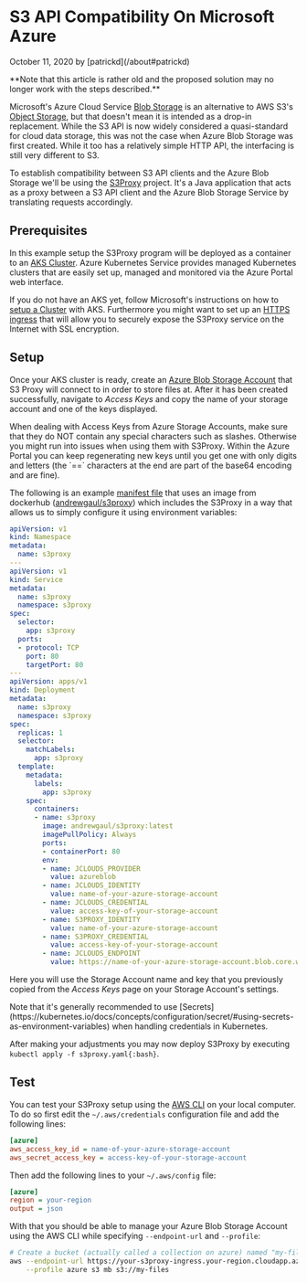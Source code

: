 # S3 API Compatibility On Microsoft Azure

<p className="text-xs text-right">October 11, 2020 by [patrickd](/about#patrickd)</p>


<Callout type="warning">
  **Note that this article is rather old and the proposed solution may no longer work with the steps described.**
</Callout>


Microsoft's Azure Cloud Service [Blob Storage](https://azure.microsoft.com/en-us/services/storage/blobs/) is an alternative to AWS S3's [Object Storage](https://aws.amazon.com/s3/?), but that doesn't mean it is intended as a drop-in replacement. While the S3 API is now widely considered a quasi-standard for cloud data storage, this was not the case when Azure Blob Storage was first created. While it too has a relatively simple HTTP API, the interfacing is still very different to S3.

To establish compatibility between S3 API clients and the Azure Blob Storage we'll be using the [S3Proxy](https://github.com/gaul/s3proxy) project. It's a Java application that acts as a proxy between a S3 API client and the Azure Blob Storage Service by translating requests accordingly.

## Prerequisites

In this example setup the S3Proxy program will be deployed as a container to an [AKS Cluster](https://azure.microsoft.com/en-us/services/kubernetes-service/). Azure Kubernetes Service provides managed Kubernetes clusters that are easily set up, managed and monitored via the Azure Portal web interface.

If you do not have an AKS yet, follow Microsoft's instructions on how to [setup a Cluster](https://docs.microsoft.com/en-us/azure/aks/kubernetes-walkthrough-portal#create-an-aks-cluster) with AKS. Furthermore you might want to set up an [HTTPS ingress](https://docs.microsoft.com/en-us/azure/aks/ingress-tls) that will allow you to securely expose the S3Proxy service on the Internet with SSL encryption.

## Setup

Once your AKS cluster is ready, create an [Azure Blob Storage Account](https://docs.microsoft.com/en-us/azure/storage/common/storage-account-create) that S3 Proxy will connect to in order to store files at. After it has been created successfully, navigate to _Access Keys_ and copy the name of your storage account and one of the keys displayed.

<Callout type="warning">
  When dealing with Access Keys from Azure Storage Accounts, make sure that they do NOT contain any special characters such as slashes. Otherwise you might run into issues when using them with S3Proxy. Within the Azure Portal you can keep regenerating new keys until you get one with only digits and letters (the `==` characters at the end are part of the base64 encoding and are fine).
</Callout>

The following is an example [manifest file](https://kubernetes.io/docs/concepts/workloads/controllers/deployment/#creating-a-deployment) that uses an image from dockerhub ([andrewgaul/s3proxy](https://hub.docker.com/r/andrewgaul/s3proxy/)) which includes the S3Proxy in a way that allows us to simply configure it using environment variables:

```yaml showLineNumbers {44,46,48,50,52} filename="s3proxy.yaml" copy
apiVersion: v1
kind: Namespace
metadata:
  name: s3proxy
---
apiVersion: v1
kind: Service
metadata:
  name: s3proxy
  namespace: s3proxy
spec:
  selector:
    app: s3proxy
  ports:
  - protocol: TCP
    port: 80
    targetPort: 80
---
apiVersion: apps/v1
kind: Deployment
metadata:
  name: s3proxy
  namespace: s3proxy
spec:
  replicas: 1
  selector:
    matchLabels:
      app: s3proxy
  template:
    metadata:
      labels:
        app: s3proxy
    spec:
      containers:
      - name: s3proxy
        image: andrewgaul/s3proxy:latest
        imagePullPolicy: Always
        ports:
        - containerPort: 80
        env:
        - name: JCLOUDS_PROVIDER
          value: azureblob
        - name: JCLOUDS_IDENTITY
          value: name-of-your-azure-storage-account
        - name: JCLOUDS_CREDENTIAL
          value: access-key-of-your-storage-account
        - name: S3PROXY_IDENTITY
          value: name-of-your-azure-storage-account
        - name: S3PROXY_CREDENTIAL
          value: access-key-of-your-storage-account
        - name: JCLOUDS_ENDPOINT
          value: https://name-of-your-azure-storage-account.blob.core.windows.net
```

Here you will use the Storage Account name and key that you previously copied from the _Access Keys_ page on your Storage Account's settings.

<Callout type="warning">
  Note that it's generally recommended to use [Secrets](https://kubernetes.io/docs/concepts/configuration/secret/#using-secrets-as-environment-variables) when handling credentials in Kubernetes.
</Callout>


After making your adjustments you may now deploy S3Proxy by executing `kubectl apply -f s3proxy.yaml{:bash}`.

## Test

You can test your S3Proxy setup using the [AWS CLI](https://aws.amazon.com/cli/) on your local computer. To do so first edit the `~/.aws/credentials` configuration file and add the following lines:

```ini showLineNumbers filename="~/.aws/credentials" copy
[azure]
aws_access_key_id = name-of-your-azure-storage-account
aws_secret_access_key = access-key-of-your-storage-account
```

Then add the following lines to your `~/.aws/config` file:

```ini showLineNumbers filename="~/.aws/config" copy
[azure]
region = your-region
output = json
```

With that you should be able to manage your Azure Blob Storage Account using the AWS CLI while specifying `--endpoint-url` and `--profile`:

```bash
# Create a bucket (actually called a collection on azure) named "my-files"
aws --endpoint-url https://your-s3proxy-ingress.your-region.cloudapp.azure.com/ \
    --profile azure s3 mb s3://my-files
```